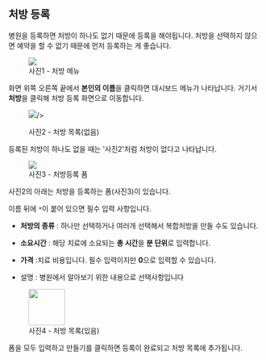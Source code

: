 
## 처방 등록

병원을 등록하면 처방이 하나도 없기 때문에 등록을 해야됩니다. 처방을 선택하지 않으면 예약을 할 수 없기 때문에 먼저 등록하는 게 좋습니다.

<figure className="flex flex-col items-center">
  <img
    src={img1}
    className="mdx-img h-[117px] w-full md:h-[170px] lg:h-[224px] "
  />
  <figcaption>사진1 - 처방 메뉴</figcaption>
</figure>

화면 위쪽 오른쪽 끝에서 **본인의 이름**을 클릭하면 대시보드 메뉴가 나타납니다. 거기서 **처방**을 클릭해 처방 등록 화면으로 이동합니다.

<figure className="flex flex-col items-center">
  <img
    src={img2}
    className="mdx-img h-[73px] w-full md:h-[114px] lg:h-[143px] "

/>

  <figcaption>사진2 - 처방 목록(없음)</figcaption>
</figure>

등록된 처방이 하나도 없을 때는 '사진2'처럼 처방이 없다고 나타납니다.

<figure className="flex flex-col items-center">
  <img
    src={img3}
    className="mdx-img h-[197px] w-full md:h-[309px] lg:h-[386px]"
  />
  <figcaption>사진3 - 처방등록 폼</figcaption>
</figure>

사진2의 아래는 처방을 등록하는 폼(사진3)이 있습니다.

이름 뒤에 `*`이 붙어 있으면 필수 입력 사항입니다.

- **처방의 종류** : 하나만 선택하거나 여러개 선택해서 복합처방을 만들 수도 있습니다.

- **소요시간** : 해당 치료에 소요되는 **총 시간**을 **분 단위**로 입력합니다.

- **가격** :치료 비용입니다. 필수 입력이지만 **0**으로 입력할 수 있습니다.

- 설명 : 병원에서 알아보기 위한 내용으로 선택사항입니다

<figure className="flex h-[73px] w-full flex-col items-center md:h-[155px] lg:h-[144px]">
  <img src={img4} className="mdx-img w-full" height="72" />
  <figcaption>사진4 - 처방 목록(있음)</figcaption>
</figure>

폼을 모두 입력하고 만들기를 클릭하면 등록이 완료되고 처방 목록에 추가됩니다.
